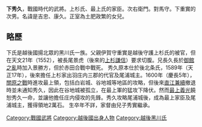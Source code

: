 {{unreferenced|time=2016-11-25T09:41:14+00:00}}
'''下秀久'''，戰國時代的武將。上杉氏、最上氏的家臣。次右衛門。對馬守。下重實的次男。名諱是吉忠、康久。正室為土肥政繁的女兒。
== 略歷 ==
下氏是越後國揚北眾的黑川氏一族。父親伊賀守重實是越後守護上杉氏的被官，但在天文21年（1552），被長尾景虎（後來的[[上杉謙信|上杉謙信]]）要求切腹。兄長久長於[[御館之亂|御館之亂]]時加入景勝方，但於赤田合戰中戰死。
秀久原本仕於後北条氏，1589年（天正17年），後來擔任上杉家出羽庄内三郡的代官及尾浦城主。1600年（慶長5年），[[關原之戰|關原之戰]]時進攻最上領，包括白岩城、谷地城等地區的攻略，但後來[[直江兼續|直江兼續]]撤退時並未通知秀久，因此在谷地城被孤立，在最上軍的猛攻下降伏。然而[[最上義光|最上義光]]饒恕秀久一命，並讓他擔任庄内侵攻的先鋒。秀久攻略尾浦城後，成為最上家臣及尾浦城主，獲得領地2萬石。
生卒年不詳，家督由兒子秀實繼承。
[[Category:戰國武將|Category:戰國武將]]
[[Category:越後國出身人物|Category:越後國出身人物]]
[[Category:越後黑川氏|Category:越後黑川氏]]